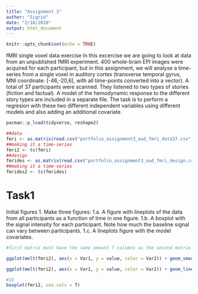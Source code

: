 ```yaml
---
title: "Assignment 3"
author: "Sigrid"
date: "2/18/2020"
output: html_document
---
```


```r
knitr::opts_chunk$set(echo = TRUE)
```

fMRI single voxel data exercise
In this excercise we are going to look at data from an unpublished fMRI experiment. 400 whole-brain EPI
images were acquired for each participant, but in this assignment, we will analyse a time-series from a
single voxel in auditory cortex (transverse temporal gyrus, MNI coordinate: [-46,-20,6], with all time-points
converted into a vector). A total of 37 participants were scanned. They listened to two types of stories
(fiction and factual). A model of the hemodynamic response to the different story types are included in a
separate file. The task is to perform a regresion with these two different independent variables using different
models and also adding an additional covariate.

```r
pacman::p_load(tidyverse, reshape2)
```


```r
##data
fmri <- as.matrix(read.csv("portfolio_assignment3_aud_fmri_data37.csv", header = FALSE))
##making it a time-series
fmri2 <- ts(fmri)
##design
fmrides <- as.matrix(read.csv("portfolio_assignment3_aud_fmri_design.csv", header=FALSE))
##making it a time-series
fmrides2 <- ts(fmrides)
```

# Task1
Initial figures
1. Make three figures:
1.a. A figure with lineplots of the data from all participants as a function of time in one figure.
1.b. A boxplot with the signal intensity for each participant. Note how much the baseline signal can vary
between participants.
1.c. A lineplots figure with the model covariates.

```r


#first matrix must have the same amount f columns as the second matrix has rows

ggplot(melt(fmri2), aes(x = Var1, y = value, color = Var2)) + geom_smooth(method = lm)

ggplot(melt(fmri2), aes(x = Var1, y = value, color = Var2)) + geom_line()

#1b
boxplot(fmri2, use.cols = T)
```

